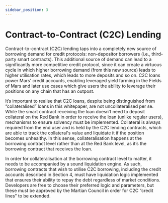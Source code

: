 ```yaml
---
sidebar_position: 3
---
```


# Contract-to-Contract (C2C) Lending

Contract-to-contract (C2C) lending taps into a completely new source of borrowing demand for credit protocols: non-depositor borrowers (i.e., third-party smart contracts). This additional source of demand can lead to a significantly more competitive credit protocol, since it can create a virtuous cycle in which higher borrowing demand (from this new source) leads to higher utilisation rates, which leads to more deposits and so on. C2C loans power Mars' credit accounts, enabling leveraged yield farming in the Fields of Mars and later use cases which give users the ability to leverage their positions on any chain that has an outpost.

It’s important to realise that C2C loans, despite being distinguished from “collateralised” loans in this whitepaper, are not uncollateralised per se. While the smart contract receiving the loan doesn’t need to deposit collateral on the Red Bank in order to receive the loan (unlike regular users), mechanisms to ensure solvency must be implemented. Collateral is always required from the end user and is held by the C2C lending contracts, which are able to track the collateral's value and liquidate it if the position becomes unhealthy. In this sense, collateralisation happens at the borrowing contract level rather than at the Red Bank level, as it’s the borrowing contract that receives the loan.

In order for collateralisation at the borrowing contract level to matter, it needs to be accompanied by a sound liquidation engine. As such, borrowing contracts that wish to utilise C2C borrowing, including the credit accounts described in Section 4, must have liquidation logic implemented that ensures their ability to repay the debt regardless of market conditions. Developers are free to choose their preferred logic and parameters, but these must be approved by the Martian Council in order for C2C “credit lines” to be extended.